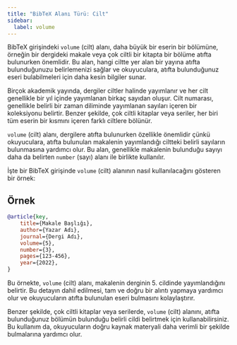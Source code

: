 ```yaml
---
title: "BibTeX Alanı Türü: Cilt"
sidebar:
  label: volume
---
```



BibTeX girişindeki `volume` (cilt) alanı, daha büyük bir eserin bir bölümüne, örneğin bir dergideki makale veya çok ciltli bir kitapta bir bölüme atıfta bulunurken önemlidir. Bu alan, hangi ciltte yer alan bir yayına atıfta bulunduğunuzu belirlemenizi sağlar ve okuyuculara, atıfta bulunduğunuz eseri bulabilmeleri için daha kesin bilgiler sunar.

<CiteDrive />

Birçok akademik yayında, dergiler ciltler halinde yayımlanır ve her cilt genellikle bir yıl içinde yayımlanan birkaç sayıdan oluşur. Cilt numarası, genellikle belirli bir zaman diliminde yayımlanan sayıları içeren bir koleksiyonu belirtir. Benzer şekilde, çok ciltli kitaplar veya seriler, her biri tüm eserin bir kısmını içeren farklı ciltlere bölünür.

`volume` (cilt) alanı, dergilere atıfta bulunurken özellikle önemlidir çünkü okuyuculara, atıfta bulunulan makalenin yayımlandığı ciltteki belirli sayıların bulunmasına yardımcı olur. Bu alan, genellikle makalenin bulunduğu sayıyı daha da belirten `number` (sayı) alanı ile birlikte kullanılır.

İşte bir BibTeX girişinde `volume` (cilt) alanının nasıl kullanılacağını gösteren bir örnek:

## Örnek

```bibtex
@article{key,
    title={Makale Başlığı},
    author={Yazar Adı},
    journal={Dergi Adı},
    volume={5},
    number={3},
    pages={123-456},
    year={2022},
}
```

Bu örnekte, `volume` (cilt) alanı, makalenin derginin 5. cildinde yayımlandığını belirtir. Bu detayın dahil edilmesi, tam ve doğru bir alıntı yapmaya yardımcı olur ve okuyucuların atıfta bulunulan eseri bulmasını kolaylaştırır.

Benzer şekilde, çok ciltli kitaplar veya serilerde, `volume` (cilt) alanını, atıfta bulunduğunuz bölümün bulunduğu belirli cildi belirtmek için kullanabilirsiniz. Bu kullanım da, okuyucuların doğru kaynak materyali daha verimli bir şekilde bulmalarına yardımcı olur.